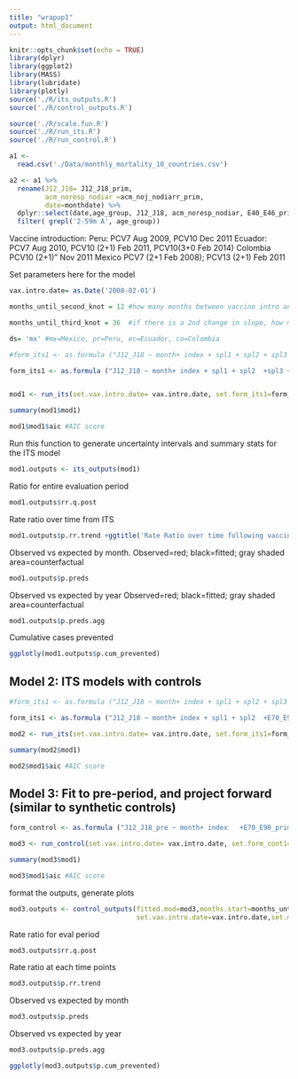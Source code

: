 ```yaml
---
title: "wrapup1"
output: html_document
---
```


```r
knitr::opts_chunk$set(echo = TRUE)
library(dplyr)
library(ggplot2)
library(MASS)
library(lubridate)
library(plotly)
source('./R/its_outputs.R')
source('./R/control_outputs.R')

source('./R/scale.fun.R')
source('./R/run_its.R')
source('./R/run_control.R')

```

```r
a1 <- 
  read.csv('./Data/monthly_mortality_10_countries.csv')

a2 <- a1 %>% 
  rename(J12_J18= J12_J18_prim,
         acm_noresp_nodiar =acm_noj_nodiarr_prim,
         date=monthdate) %>%
  dplyr::select(date,age_group, J12_J18, acm_noresp_nodiar, E40_E46_prim,E70_E90_prim,A30_49_prim, C00_D48_prim, K00_K99_prim, V01_X59_prim) %>% 
  filter( grepl('2-59m A', age_group))

```

Vaccine introduction:
Peru: PCV7 Aug 2009, PCV10 Dec 2011
Ecuador: PCV7 Aug 2010, PCV10 (2+1) Feb 2011, PCV10(3+0 Feb 2014) 
Colombia PCV10 (2+1)" Nov 2011
Mexico PCV7 (2+1 Feb 2008); PCV13 (2+1) Feb 2011


Set parameters here for the model
```r
vax.intro.date= as.Date('2008-02-01')

months_until_second_knot = 12 #how many months between vaccine intro and start of eval period

months_until_third_knot = 36  #if there is a 2nd change in slope, how many months after vaccine intro does it occur? if no 2nd change, set as 999

ds= 'mx' #mx=Mexico, pr=Peru, ec=Ecuador, co=Colombia
```


```r

#form_its1 <- as.formula ("J12_J18 ~ month+ index + spl1 + spl2 + spl3 + acm_noresp_nodiar")

form_its1 <- as.formula ("J12_J18 ~ month+ index + spl1 + spl2  +spl3 + offset(acm_noresp_nodiar)")


mod1 <- run_its(set.vax.intro.date= vax.intro.date, set.form_its1=form_its1, months_until_third_knot=months_until_third_knot, months_until_second_knot=months_until_second_knot )

summary(mod1$mod1)

mod1$mod1$aic #AIC score

```

Run this function to generate uncertainty intervals and summary stats for the ITS model

```r
mod1.outputs <- its_outputs(mod1)

```

Ratio for entire evaluation period

```r
mod1.outputs$rr.q.post
```

Rate ratio over time from ITS
```r
mod1.outputs$p.rr.trend +ggtitle('Rate Ratio over time following vaccine introduction')
```

Observed vs expected by month. Observed=red; black=fitted; gray shaded area=counterfactual
```r
mod1.outputs$p.preds
```

Observed vs expected by year Observed=red; black=fitted; gray shaded area=counterfactual
```r
mod1.outputs$p.preds.agg
```

Cumulative cases prevented
```r
ggplotly(mod1.outputs$p.cum_prevented)
```


## Model 2: ITS models with controls
```r

#form_its1 <- as.formula ("J12_J18 ~ month+ index + spl1 + spl2 + spl3 + acm_noresp_nodiar")

form_its1 <- as.formula ("J12_J18 ~ month+ index + spl1 + spl2  +E70_E90_prim + E40_E46_prim+ A30_49_prim + C00_D48_prim + K00_K99_prim + V01_X59_prim + offset(acm_noresp_nodiar)")

mod2 <- run_its(set.vax.intro.date= vax.intro.date, set.form_its1=form_its1, months_until_third_knot=months_until_third_knot, months_until_second_knot=months_until_second_knot )

summary(mod2$mod1)

mod2$mod1$aic #AIC score

```


## Model 3: Fit to pre-period, and project forward (similar to synthetic controls)
```r

form_control <- as.formula ("J12_J18_pre ~ month+ index   +E70_E90_prim + E40_E46_prim+ A30_49_prim + C00_D48_prim + K00_K99_prim + V01_X59_prim + acm_noresp_nodiar")

mod3 <- run_control(set.vax.intro.date= vax.intro.date, set.form_cont1=form_control)

summary(mod3$mod1)

mod3$mod1$aic #AIC score

```
format the outputs, generate plots

```r
mod3.outputs <- control_outputs(fitted.mod=mod3,months.start=months_until_second_knot,
                                set.vax.intro.date=vax.intro.date,set.months_until_second_knot=months_until_second_knot)
```

Rate ratio for eval period

```r
mod3.outputs$rr.q.post

```

Rate ratio at each time points

```r
mod3.outputs$p.rr.trend
```

Observed vs expected by month
```r
mod3.outputs$p.preds
```

Observed vs expected by year
```r
mod3.outputs$p.preds.agg
```

```r
ggplotly(mod3.outputs$p.cum_prevented)
```







